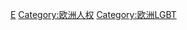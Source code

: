{{Catmore}}
{{LGBT rights in Europe}}

[[Category:各大洲LGBT权益|E]]
[[Category:欧洲人权|Category:欧洲人权]]
[[Category:欧洲LGBT|Category:欧洲LGBT]]